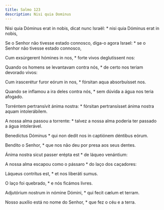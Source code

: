 ```yaml
---
title: Salmo 123
description: Nisi quia Dominus
---
```


<div class="side-by-side not-content">

Nisi quia Dóminus erat in nobis, dicat nunc Israël: * nisi quia Dóminus erat in nobis,

Se o Senhor não tivesse estado connosco, diga-o agora Israel: * se o Senhor não tivesse estado connosco,

Cum exsúrgerent hómines in nos, * forte vivos deglutíssent nos:

Quando os homens se levantavam contra nós, * de certo nos teriam devorado vivos:

Cum irascerétur furor eórum in nos, * fórsitan aqua absorbuísset nos.

Quando se inflamou a ira deles contra nós, * sem dúvida a água nos teria afogado.

Torréntem pertransívit ánima nostra: * fórsitan pertransísset ánima nostra aquam intolerábilem.

A nossa alma passou a torrente: * talvez a nossa alma poderia ter passado a água intolerável.

Benedíctus Dóminus * qui non dedit nos in captiónem déntibus eórum.

Bendito o Senhor, * que nos não deu por presa aos seus dentes.

Ánima nostra sicut passer erépta est * de láqueo venántium:

A nossa alma escapou como o pássaro * do laço dos caçadores:

Láqueus contrítus est, * et nos liberáti sumus.

O laço foi quebrado, * e nós ficámos livres.

Adjutórium nostrum in nómine Dómini, * qui fecit cælum et terram.

Nosso auxílio está no nome do Senhor, * que fez o céu e a terra.

</div>

